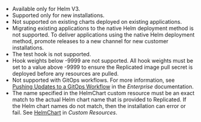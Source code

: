 * Available only for Helm V3.
* Supported only for new installations.
* Not supported on existing charts deployed on existing applications.
* Migrating existing applications to the native Helm deployment method is not supported. To deliver applications using the native Helm deployment method, promote releases to a new channel for new customer installations.
* The test hook is not supported.
* Hook weights below -9999 are not supported. All hook weights must be set to a value above -9999 to ensure the Replicated image pull secret is deployed before any resources are pulled.
* Not supported with GitOps workflows. For more information, see [Pushing Updates to a GitOps Workflow](/enterprise/gitops-workflow) in the _Enterprise_ documentation.
* The name specified in the HelmChart custom resource must be an exact match to the actual Helm chart name that is provided to Replicated. If the Helm chart names do not match, then the installation can error or fail. See [HelmChart](/reference/custom-resource-helmchart) in _Custom Resources_.